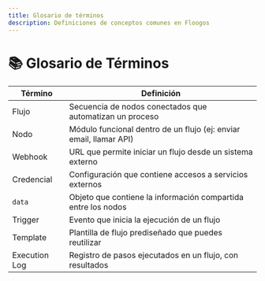 ```yaml
---
title: Glosario de términos
description: Definiciones de conceptos comunes en Floogos
---
```



# 📚 Glosario de Términos

| Término       | Definición                                                                 |
|---------------|----------------------------------------------------------------------------|
| Flujo         | Secuencia de nodos conectados que automatizan un proceso                  |
| Nodo          | Módulo funcional dentro de un flujo (ej: enviar email, llamar API)         |
| Webhook       | URL que permite iniciar un flujo desde un sistema externo                 |
| Credencial    | Configuración que contiene accesos a servicios externos                   |
| `data`        | Objeto que contiene la información compartida entre los nodos             |
| Trigger       | Evento que inicia la ejecución de un flujo                                |
| Template      | Plantilla de flujo prediseñado que puedes reutilizar                      |
| Execution Log | Registro de pasos ejecutados en un flujo, con resultados                  |